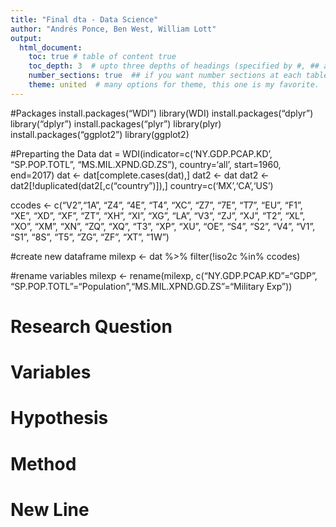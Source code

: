 ```yaml
---
title: "Final dta - Data Science"
author: "Andrés Ponce, Ben West, William Lott"
output: 
  html_document:
    toc: true # table of content true
    toc_depth: 3  # upto three depths of headings (specified by #, ## and ###)
    number_sections: true  ## if you want number sections at each table header
    theme: united  # many options for theme, this one is my favorite.
---
```

#Packages
install.packages("WDI")
library(WDI)
install.packages("dplyr")
library("dplyr")
install.packages("plyr")
library(plyr)
install.packages("ggplot2")
library(ggplot2)

#Preparting the Data
dat = WDI(indicator=c('NY.GDP.PCAP.KD', "SP.POP.TOTL", "MS.MIL.XPND.GD.ZS"), country='all', start=1960, end=2017)
dat <- dat[complete.cases(dat),]
dat2 <- dat
dat2 <- dat2[!duplicated(dat2[,c("country")]),]
country=c('MX','CA','US')

ccodes <- c("V2","1A", "Z4", "4E", "T4", "XC", "Z7", "7E", "T7", "EU", "F1", "XE", "XD", "XF", "ZT", "XH", "XI", "XG", "LA", "V3", "ZJ", "XJ", "T2", "XL", "XO", "XM", "XN", "ZQ", "XQ", "T3", "XP", "XU", "OE", "S4", "S2", "V4", "V1", "S1", "8S", "T5", "ZG", "ZF", "XT", "1W")

#create new dataframe
milexp <- dat %>% filter(!iso2c %in% ccodes)

#rename variables
milexp <- rename(milexp, c("NY.GDP.PCAP.KD"="GDP", "SP.POP.TOTL"="Population","MS.MIL.XPND.GD.ZS"="Military Exp"))

 
# Research Question

# Variables


# Hypothesis


# Method


# New Line
